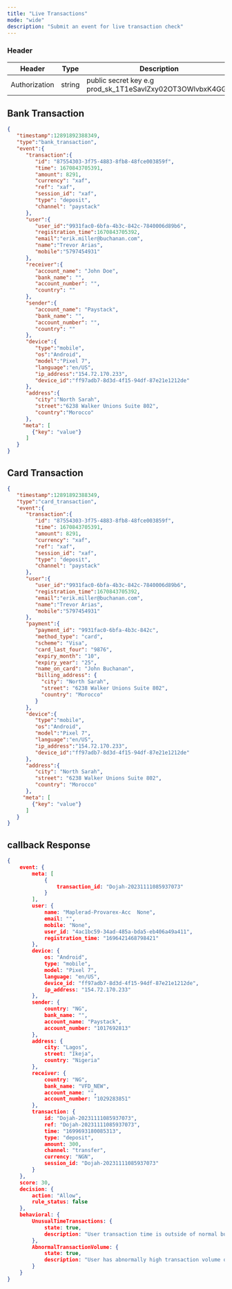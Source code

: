 ```yaml
---
title: "Live Transactions"
mode: "wide"
description: "Submit an event for live transaction check"
---
```


### Header

| Header | Type | Description |
| --- | --- | --- |
| Authorization | string | public secret key e.g prod\_sk\_1T1eSavlZxy02OT3OWlvbxK4GGG |

## Bank Transaction

```json Response
{
   "timestamp":12891892388349,
   "type":"bank_transaction",
   "event":{
      "transaction":{
         "id": "87554303-3f75-4883-8fb8-48fce003859f",
         "time": 1670843705391,
         "amount": 8291,
         "currency": "xaf",
         "ref": "xaf",
         "session_id": "xaf",
         "type": "deposit",
         "channel": "paystack" 
      },
      "user":{
         "user_id":"9931fac0-6bfa-4b3c-842c-7840006d89b6",
         "registration_time":1670843705392,
         "email":"erik.miller@buchanan.com",
         "name":"Trevor Arias",
         "mobile":"5797454931"
      },
      "receiver":{
         "account_name": "John Doe",
         "bank_name": "",
         "account_number": "",
         "country": ""
      },
      "sender":{
         "account_name": "Paystack",
         "bank_name": "",
         "account_number": "",
         "country": ""
      },
      "device":{
         "type":"mobile",
         "os":"Android",
         "model":"Pixel 7",
         "language":"en/US",
         "ip_address":"154.72.170.233",
         "device_id":"ff97adb7-8d3d-4f15-94df-87e21e1212de"
      },
      "address":{
         "city":"North Sarah",
         "street":"6238 Walker Unions Suite 802",
         "country":"Morocco"
      },
     "meta": [
        {"key": "value"}
      ]
   }
}
```

## Card Transaction

```json Response
{
   "timestamp":12891892388349,
   "type":"card_transaction",
   "event":{
      "transaction":{
         "id": "87554303-3f75-4883-8fb8-48fce003859f",
         "time": 1670843705391,
         "amount": 8291,
         "currency": "xaf",
         "ref": "xaf",
         "session_id": "xaf",
         "type": "deposit",
         "channel": "paystack" 
      },
      "user":{
         "user_id":"9931fac0-6bfa-4b3c-842c-7840006d89b6",
         "registration_time":1670843705392,
         "email":"erik.miller@buchanan.com",
         "name":"Trevor Arias",
         "mobile":"5797454931"
      },
      "payment":{
         "payment_id": "9931fac0-6bfa-4b3c-842c",
         "method_type": "card",
         "scheme": "Visa",
         "card_last_four": "9876",
         "expiry_month": "10",
         "expiry_year": "25",
         "name_on_card": "John Buchanan",
         "billing_address": {
           "city": "North Sarah",
           "street": "6238 Walker Unions Suite 802",
           "country": "Morocco"
         }
      },
      "device":{
         "type":"mobile",
         "os":"Android",
         "model":"Pixel 7",
         "language":"en/US",
         "ip_address":"154.72.170.233",
         "device_id":"ff97adb7-8d3d-4f15-94df-87e21e1212de"
      },
      "address":{
         "city": "North Sarah",
         "street": "6238 Walker Unions Suite 802",
         "country": "Morocco"
      },
     "meta": [
        {"key": "value"}
      ]
   }
}
```

## callback Response

```json Response
{
    event: {
        meta: [
            {
                transaction_id: "Dojah-20231111085937073"
            }
        ],
        user: {
            name: "Maplerad-Provarex-Acc  None",
            email: "",
            mobile: "None",
            user_id: "4ac1bc59-34ad-485a-bda5-eb406a49a411",
            registration_time: "1696421468798421"
        },
        device: {
            os: "Android",
            type: "mobile",
            model: "Pixel 7",
            language: "en/US",
            device_id: "ff97adb7-8d3d-4f15-94df-87e21e1212de",
            ip_address: "154.72.170.233"
        },
        sender: {
            country: "NG",
            bank_name: "",
            account_name: "Paystack",
            account_number: "1017692813"
        },
        address: {
            city: "Lagos",
            street: "Ikeja",
            country: "Nigeria"
        },
        receiver: {
            country: "NG",
            bank_name: "VFD_NEW",
            account_name: "",
            account_number: "1029283851"
        },
        transaction: {
            id: "Dojah-20231111085937073",
            ref: "Dojah-20231111085937073",
            time: "1699693180085313",
            type: "deposit",
            amount: 300,
            channel: "transfer",
            currency: "NGN",
            session_id: "Dojah-20231111085937073"
        }
    },
    score: 30,
    decision: {
        action: "Allow",
        rule_status: false
    },
    behavioral: {
        UnusualTimeTransactions: {
            state: true,
            description: "User transaction time is outside of normal business hours"
        },
        AbnormalTransactionVolume: {
            state: true,
            description: "User has abnormally high transaction volume of 34 within a short period"
        }
    }
}
```
